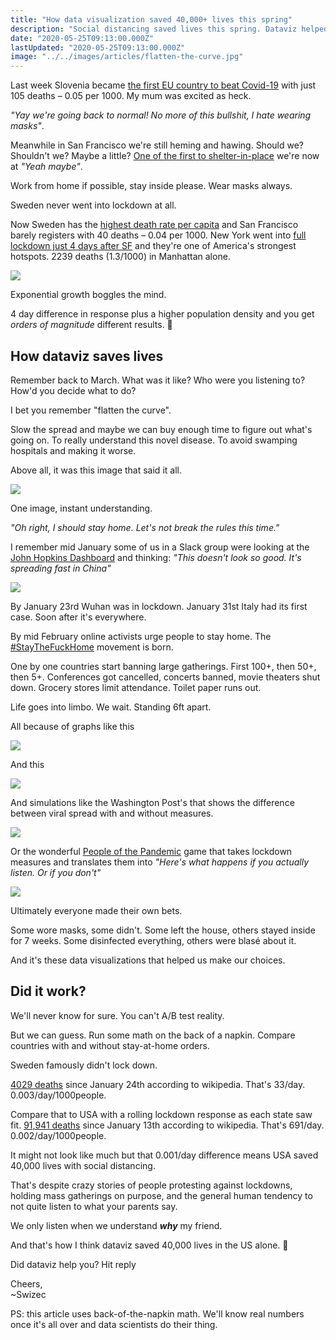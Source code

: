 ```yaml
---
title: "How data visualization saved 40,000+ lives this spring"
description: "Social distancing saved lives this spring. Dataviz helped people understand why it matters"
date: "2020-05-25T09:13:00.000Z"
lastUpdated: "2020-05-25T09:13:00.000Z"
image: "../../images/articles/flatten-the-curve.jpg"
---
```


Last week Slovenia became [the first EU country to beat Covid-19](https://www.aljazeera.com/news/2020/05/slovenia-european-nation-declare-epidemic-home-200515084142959.html) with just 105 deaths – 0.05 per 1000. My mum was excited as heck.

_"Yay we're going back to normal! No more of this bullshit, I hate wearing masks"_.

Meanwhile in San Francisco we're still heming and hawing. Should we? Shouldn't we? Maybe a little? [One of the first to shelter-in-place](https://www.sfchronicle.com/local-politics/article/Bay-Area-must-shelter-in-place-Only-15135014.php) we're now at _"Yeah maybe"_.

Work from home if possible, stay inside please. Wear masks always.

Sweden never went into lockdown at all.

Now Sweden has the [highest death rate per capita](https://www.telegraph.co.uk/news/2020/05/20/sweden-becomes-country-highest-coronavirus-death-rate-per-capita/) and San Francisco barely registers with 40 deaths – 0.04 per 1000. New York went into [full lockdown just 4 days after SF](https://ny.curbed.com/2020/3/20/21187022/coronavirus-new-york-shutdown-shelter-in-place) and they're one of America's strongest hotspots. 2239 deaths (1.3/1000) in Manhattan alone.

[![](https://i.imgur.com/GXLYAAI.png)](https://coronavirus.jhu.edu/map.html)

Exponential growth boggles the mind.

4 day difference in response plus a higher population density and you get _orders of magnitude_ different results. 🤯

## How dataviz saves lives

Remember back to March. What was it like? Who were you listening to? How'd you decide what to do?

I bet you remember "flatten the curve".

Slow the spread and maybe we can buy enough time to figure out what's going on. To really understand this novel disease. To avoid swamping hospitals and making it worse.

Above all, it was this image that said it all.

[![](https://static01.nyt.com/images/2020/03/22/science/11SCI-VIRUS-CURVE1/11SCI-VIRUS-TRACKER1-jumbo.jpg)](https://www.nytimes.com/article/flatten-curve-coronavirus.html)

One image, instant understanding.

_"Oh right, I should stay home. Let's not break the rules this time."_

I remember mid January some of us in a Slack group were looking at the [John Hopkins Dashboard](https://coronavirus.jhu.edu/map.html) and thinking: _"This doesn't look so good. It's spreading fast in China"_

[![](https://i.imgur.com/T4X8xLn.png)](https://coronavirus.jhu.edu/map.html)

By January 23rd Wuhan was in lockdown. January 31st Italy had its first case. Soon after it's everywhere.

By mid February online activists urge people to stay home. The [#StayTheFuckHome](https://staythefuckhome.com/) movement is born.

One by one countries start banning large gatherings. First 100+, then 50+, then 5+. Conferences got cancelled, concerts banned, movie theaters shut down. Grocery stores limit attendance. Toilet paper runs out.

Life goes into limbo. We wait. Standing 6ft apart.

All because of graphs like this

[![](https://i.imgur.com/TVGkifP.gif)](https://ourworldindata.org/coronavirus-usa?country=USA+CHN+IRN+SWE+ITA+GBR+SVN+ESP)

And this

[![](https://i.imgur.com/YJDtRuP.gif)](https://ourworldindata.org/coronavirus-usa?country=USA+CHN+IRN+SWE+ITA+GBR+SVN+ESP)

And simulations like the Washington Post's that shows the difference between viral spread with and without measures.

[![](https://i.imgur.com/9I9l4GO.gif)](https://www.washingtonpost.com/graphics/2020/world/corona-simulator/)

Or the wonderful [People of the Pandemic](https://peopleofthepandemicgame.com/) game that takes lockdown measures and translates them into _"Here's what happens if you actually listen. Or if you don't"_

[![](https://i.imgur.com/XUGaUME.gif)](https://peopleofthepandemicgame.com/)

Ultimately everyone made their own bets.

Some wore masks, some didn't. Some left the house, others stayed inside for 7 weeks. Some disinfected everything, others were blasé about it.

And it's these data visualizations that helped us make our choices.

## Did it work?

We'll never know for sure. You can't A/B test reality.

But we can guess. Run some math on the back of a napkin. Compare countries with and without stay-at-home orders.

Sweden famously didn't lock down.

[4029 deaths](https://en.wikipedia.org/wiki/COVID-19_pandemic_in_Sweden) since January 24th according to wikipedia. That's 33/day. 0.003/day/1000people.

Compare that to USA with a rolling lockdown response as each state saw fit. [91,941 deaths](https://en.wikipedia.org/wiki/COVID-19_pandemic_in_the_United_States) since January 13th according to wikipedia. That's 691/day. 0.002/day/1000people.

It might not look like much but that 0.001/day difference means USA saved 40,000 lives with social distancing.

<!-- ![](giphy:cheers_hooray) -->

That's despite crazy stories of people protesting against lockdowns, holding mass gatherings on purpose, and the general human tendency to not quite listen to what your parents say.

We only listen when we understand **_why_** my friend.

And that's how I think dataviz saved 40,000 lives in the US alone. 💪

Did dataviz help you? Hit reply

Cheers,<br/>
~Swizec

PS: this article uses back-of-the-napkin math. We'll know real numbers once it's all over and data scientists do their thing.
